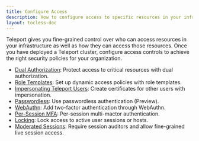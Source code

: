 ```yaml
---
title: Configure Access 
description: How to configure access to specific resources in your infrastructure or your Teleport cluster as a whole.
layout: tocless-doc
---
```


Teleport gives you fine-grained control over who can access resources in your
infrastructure as well as how they can access those resources. Once you have
deployed a Teleport cluster, configure access controls to achieve the right
security policies for your organization.

- [Dual Authorization](./guides/dual-authz.mdx): Protect access to critical resources with dual authorization.
- [Role Templates](./guides/role-templates.mdx): Set up dynamic access policies with role templates.
- [Impersonating Teleport Users](./guides/impersonation.mdx): Create certificates for other users with impersonation.
- [Passwordless](./guides/passwordless.mdx): Use passwordless authentication (Preview).
- [WebAuthn](./guides/webauthn.mdx): Add two-factor authentication through WebAuthn.
- [Per-Session MFA](./guides/per-session-mfa.mdx): Per-session multi-mactor authentication.
- [Locking](./guides/locking.mdx): Lock access to active user sessions or hosts.
- [Moderated Sessions](./guides/moderated-sessions.mdx): Require session auditors and allow fine-grained live session access.

